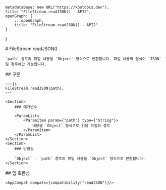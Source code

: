
    metadataBase: new URL("https://kbotdocs.dev"),
    title: "FileStream.readJSON() - API2",
    openGraph: {
        ...openGraph,
        title: "FileStream.readJSON() - API2"
    }
}

<Section>
    # FileStream.readJSON()

    `path` 경로의 파일 내용을 `Object` 형식으로 반환합니다. 파일 내용의 형식이 `JSON`일 경우에만 가능합니다.
</Section>
<Section>
    ## 구문

    ~~~js
    FileStream.readJSON(path);
    ~~~

    <Section>
        ### 매개변수

        <ParamList>
            <ParamItem param={"path"} type={"String"}>
                내용을 `Object` 형식으로 읽을 파일의 경로
            </ParamItem>
        </ParamList>
    </Section>
    <Section>
        ### 반환값

        `Object` - `path` 경로의 파일 내용을 `Object` 형식으로 반환합니다.
    </Section>
</Section>
<Section>
    ## 앱 호환성

    <AppCompat compats={compatibility["readJSON"]}/>
</Section>